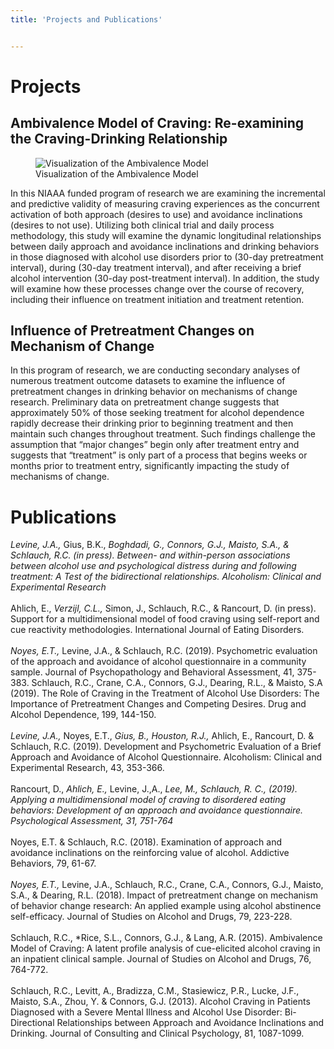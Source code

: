 ```yaml
---
title: 'Projects and Publications'


---
```

# Projects

## Ambivalence Model of Craving: Re-examining the Craving-Drinking Relationship 

![Visualization of the Ambivalence Model](The-Ambivalence-Model-of-Alcohol-Craving-Dashed-arrows-represent-paths-that-promote_W640.jpg)

In this NIAAA funded program of research we are examining the incremental and predictive validity of measuring craving experiences as the concurrent activation of both approach (desires to use) and avoidance inclinations (desires to not use).  Utilizing both clinical trial and daily process methodology, this study will examine the dynamic longitudinal relationships between daily approach and avoidance inclinations and drinking behaviors in those diagnosed with alcohol use disorders prior to (30-day pretreatment interval), during (30-day treatment interval), and after receiving a brief alcohol intervention (30-day post-treatment interval). In addition, the study will examine how these processes change over the course of recovery, including their influence on treatment initiation and treatment retention. 

## Influence of Pretreatment Changes on Mechanism of Change

In this program of research, we are conducting secondary analyses of numerous treatment outcome datasets to examine the influence of pretreatment changes in drinking behavior on mechanisms of change research.  Preliminary data on pretreatment change suggests that approximately 50% of those seeking treatment for alcohol dependence rapidly decrease their drinking prior to beginning treatment and then maintain such changes throughout treatment.  Such findings challenge the assumption that “major changes” begin only after treatment entry and suggests that “treatment” is only part of a process that begins weeks or months prior to treatment entry, significantly impacting the study of mechanisms of change. 


# Publications



*Levine, J.A., *Gius, B.K., *Boghdadi, G., Connors, G.J., Maisto, S.A., & Schlauch, R.C. (in press). Between- and within-person associations between alcohol use and psychological distress during and following treatment: A Test of the bidirectional relationships. Alcoholism: Clinical and Experimental Research
<br></br>
*Ahlich, E., *Verzijl, C.L., *Simon, J., Schlauch, R.C., & Rancourt, D. (in press). Support for a multidimensional model of food craving using self-report and cue reactivity methodologies. International Journal of Eating Disorders.
<br></br>
*Noyes, E.T., *Levine, J.A., & Schlauch, R.C. (2019). Psychometric evaluation of the approach and avoidance of alcohol questionnaire in a community sample. Journal of Psychopathology and Behavioral Assessment, 41, 375-383.
Schlauch, R.C., Crane, C.A., Connors, G.J., Dearing, R.L., & Maisto, S.A (2019). The Role of Craving in the Treatment of Alcohol Use Disorders: The Importance of Pretreatment Changes and Competing Desires. Drug and Alcohol Dependence, 199, 144-150.
<br></br>
*Levine, J.A., *Noyes, E.T., *Gius, B., Houston, R.J., *Ahlich, E., Rancourt, D. & Schlauch, R.C. (2019). Development and Psychometric Evaluation of a Brief Approach and Avoidance of Alcohol Questionnaire. Alcoholism: Clinical and Experimental Research, 43, 353-366.
<br></br>
Rancourt, D., *Ahlich, E., *Levine, J.,A., *Lee, M., Schlauch, R. C., (2019). Applying a multidimensional model of craving to disordered eating behaviors: Development of an approach and avoidance questionnaire. Psychological Assessment, 31, 751-764
<br></br>
*Noyes, E.T. & Schlauch, R.C. (2018). Examination of approach and avoidance inclinations on the reinforcing value of alcohol. Addictive Behaviors, 79, 61-67.
<br></br>
*Noyes, E.T., *Levine, J.A., Schlauch, R.C., Crane, C.A., Connors, G.J., Maisto, S.A., & Dearing, R.L. (2018). Impact of pretreatment change on mechanism of behavior change research: An applied example using alcohol abstinence self-efficacy. Journal of Studies on Alcohol and Drugs, 79, 223-228.
<br></br>
Schlauch, R.C., *Rice, S.L., Connors, G.J., & Lang, A.R. (2015). Ambivalence Model of Craving: A latent profile analysis of cue-elicited alcohol craving in an inpatient clinical sample. Journal of Studies on Alcohol and Drugs, 76, 764-772.
<br></br>
Schlauch, R.C., Levitt, A., Bradizza, C.M., Stasiewicz, P.R., Lucke, J.F., Maisto, S.A., Zhou, Y. & Connors, G.J. (2013). Alcohol Craving in Patients Diagnosed with a Severe Mental Illness and Alcohol Use Disorder: Bi-Directional Relationships between Approach and Avoidance Inclinations and Drinking. Journal of Consulting and Clinical Psychology, 81, 1087-1099.